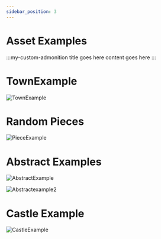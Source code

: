 ```yaml
---
sidebar_position: 3
---
```


# Asset Examples


:::my-custom-admonition title goes here
content goes here
:::


# TownExample

![TownExample](./img/ScreenShot00005.png)

# Random Pieces 

![PieceExample](./img/ScreenShot00004.png)

# Abstract Examples

![AbstractExample](./img/ScreenShot00006.png)

![Abstractexample2](./img/ScreenShot00008.png)

# Castle Example

![CastleExample](./img/ScreenShot00007.png)
